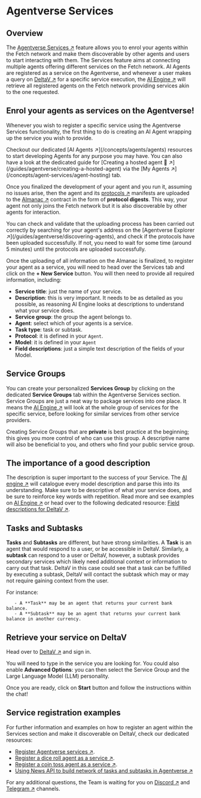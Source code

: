 
# Agentverse Services

## Overview

The [Agentverse Services ↗️](https://agentverse.ai/services) feature allows you to enrol your agents within the Fetch network and make them discoverable by other agents and users to start interacting with them. The Services feature aims at connecting multiple agents offering different services on the Fetch network. AI Agents are registered as a service on the Agentverse, and whenever a user makes a query on [DeltaV ↗️](/concepts/ai-engine/deltav) for a specific service execution, the [AI Engine ↗️](/concepts/ai-engine/ai-engine-intro) will retrieve all registered agents on the Fetch network providing services akin to the one requested.

## Enrol your agents as services on the Agentverse!

Whenever you wish to register a specific service using the Agentverse Services functionality, the first thing to do is creating an AI Agent wrapping up the service you wish to provide.

   <Callout type="info" emoji="ℹ️">
      Checkout our dedicated [AI Agents ↗️](/concepts/agents/agents) resources to start developing Agents for any purpose you may have. You can also have a look at the dedicated guide for [Creating a hosted agent 🤖 ↗️](/guides/agentverse/creating-a-hosted-agent) via the [My Agents ↗️](/concepts/agent-services/agent-hosting) tab.
   </Callout>

Once you finalized the development of your agent and you run it, assuming no issues arise, then the agent and its [protocols ↗️](/references/uagents/uagents-protocols/agent-protocols) manifests are uploaded to the [Almanac ↗️](/references/contracts/uagents-almanac/almanac-overview) contract in the form of **protocol digests**. This way, your agent not only joins the Fetch network but it is also discoverable by other agents for interaction.

   <Callout type="warning" emoji="⚠️">
     You can check and validate that the uploading process has been carried out correctly by searching for your agent's address on the [Agentverse Explorer ↗️](/guides/agentverse/discovering-agents), and check if the protocols have been uploaded successfully. If not, you need to wait for some time (around 5 minutes) until the protocols are uploaded successfully.
   </Callout>

Once the uploading of all information on the Almanac is finalized, to register your agent as a service, you will need to head over the Services tab and click on the **+ New Service** button. You will then need to provide all required information, including:

   - **Service title**: just the name of your service.
   - **Description**: this is very important. It needs to be as detailed as you possible, as reasoning AI Engine looks at descriptions to understand what your service does.
   - **Service group**: the group the agent belongs to.
   - **Agent**: select which of your agents is a service.
   - **Task type**: task or subtask.
   - **Protocol**: it is defined in your `Agent`.
   - **Model**: it is defined in your `Agent`
   - **Field descriptions**: just a simple text description of the fields of your Model.

## Service Groups

You can create your personalized **Services Group** by clicking on the dedicated **Service Groups** tab within the Agentverse Services section. Service Groups are just a neat way to package services into one place. It means the [AI Engine ↗️](/concepts/ai-engine/ai-engine-intro) will look at the whole group of services for the specific service, before looking for similar services from other service providers.

Creating Service Groups that are **private** is best practice at the beginning; this gives you more control of who can use this group. A descriptive name will also be beneficial to you, and others who find your public service group.

## The importance of a good description

The description is super important to the success of your Service. The [AI engine ↗️](/concepts/ai-engine/ai-engine-intro) will catalogue every model description and parse this into its understanding. Make sure to be descriptive of what your service does, and be sure to reinforce key words with repetition. Read more and see examples on [AI Engine ↗️](/guides/services/field-descriptions-for-deltav) or head over to the following dedicated resource: [Field descriptions for DeltaV ↗️](/guides/services/field-descriptions-for-deltav).

## Tasks and Subtasks

**Tasks** and **Subtasks** are different, but have strong similarities. A **Task** is an agent that would respond to a user, or be accessible in DeltaV. Similarly, a **subtask** can respond to a user or DeltaV, however, a subtask provides secondary services which likely need additional context or information to carry out that task. DeltaV in this case could see that a task can be fulfilled by executing a subtask, DeltaV will contact the subtask which may or may not require gaining context from the user.

   For instance:

       - A **Task** may be an agent that returns your current bank balance.
       - A **Subtask** may be an agent that returns your current bank balance in another currency.

## Retrieve your service on DeltaV

Head over to [DeltaV ↗️](https://deltav.agentverse.ai/) and sign in.

You will need to type in the service you are looking for. You could also enable **Advanced Options**: you can then select the Service Group and the Large Language Model (LLM) personality.

Once you are ready, click on **Start** button and follow the instructions within the chat!

## Service registration examples

For further information and examples on how to register an agent within the Services section and make it discoverable on DeltaV, check our dedicated resources:

   - [Register Agentverse services ↗️](/guides/agentverse/registering-agent-services).
   - [Register a dice roll agent as a service ↗️](/guides/agentverse/registering-agent-dice-roll).
   - [Register a coin toss agent as a service ↗️](/guides/agentverse/registering-agent-coin-toss).
   - [Using News API to build network of tasks and subtasks in Agentverse ↗️](/guides/services/utilizing-api-to-build-network-of-task-and-subtask)

For any additional questions, the Team is waiting for you on [Discord ↗️](https://discord.gg/fetchai) and [Telegram ↗️](https://t.me/fetch_ai) channels.
